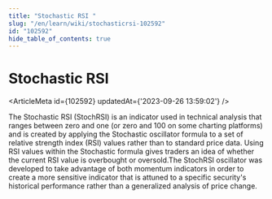 ```yaml
---
title: "Stochastic RSI "
slug: "/en/learn/wiki/stochasticrsi-102592"
id: "102592"
hide_table_of_contents: true
---
```



# Stochastic RSI 

<ArticleMeta id={102592} updatedAt={'2023-09-26 13:59:02'} />
<div className='border-solid border-b border-t-0 my-4 border-[var(--ifm-color-gray-300)]' />

The Stochastic RSI (StochRSI) is an indicator used in technical analysis that ranges between zero and one (or zero and 100 on some charting platforms) and is created by applying the Stochastic oscillator formula to a set of relative strength index (RSI) values rather than to standard price data. Using RSI values within the Stochastic formula gives traders an idea of whether the current RSI value is overbought or oversold.The StochRSI oscillator was developed to take advantage of both momentum indicators in order to create a more sensitive indicator that is attuned to a specific security's historical performance rather than a generalized analysis of price change.
